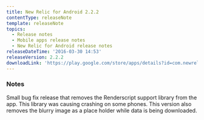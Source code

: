 ```yaml
---
title: New Relic for Android 2.2.2
contentType: releaseNote
template: releaseNote
topics:
  - Release notes
  - Mobile apps release notes
  - New Relic for Android release notes
releaseDateTime: '2016-03-30 14:53'
releaseVersion: 2.2.2
downloadLink: 'https://play.google.com/store/apps/details?id=com.newrelic.rpm'
---
```


### Notes

Small bug fix release that removes the Renderscript support library from the app. This library was causing crashing on some phones. This version also removes the blurry image as a place holder while data is being downloaded.
